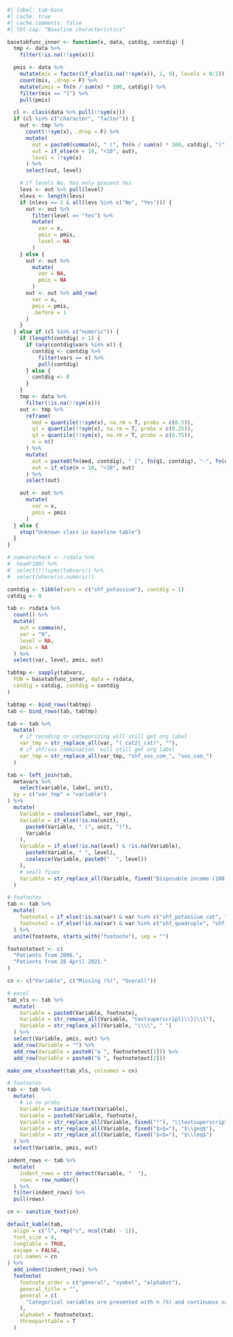 ```r
#| label: tab-base
#| cache: true
#| cache.comments: false
#| tbl-cap: "Baseline characteristics"

basetabfunc_inner <- function(x, data, catdig, contdig) {
  tmp <- data %>%
    filter(!is.na(!!sym(x)))

  pmis <- data %>%
    mutate(mis = factor(if_else(is.na(!!sym(x)), 1, 0), levels = 0:1)) %>%
    count(mis, .drop = F) %>%
    mutate(pmis = fn(n / sum(n) * 100, catdig)) %>%
    filter(mis == "1") %>%
    pull(pmis)

  cl <- class(data %>% pull(!!sym(x)))
  if (cl %in% c("character", "factor")) {
    out <- tmp %>%
      count(!!sym(x), .drop = F) %>%
      mutate(
        out = paste0(comma(n), " (", fn(n / sum(n) * 100, catdig), ")"),
        out = if_else(n < 10, "<10", out),
        level = !!sym(x)
      ) %>%
      select(out, level)

    # if levels No, Yes only present Yes
    levs <- out %>% pull(level)
    nlevs <- length(levs)
    if (nlevs == 2 & all(levs %in% c("No", "Yes"))) {
      out <- out %>%
        filter(level == "Yes") %>%
        mutate(
          var = x,
          pmis = pmis,
          level = NA
        )
    } else {
      out <- out %>%
        mutate(
          var = NA,
          pmis = NA
        )
      out <- out %>% add_row(
        var = x,
        pmis = pmis,
        .before = 1
      )
    }
  } else if (cl %in% c("numeric")) {
    if (length(contdig) > 1) {
      if (any(contdig$vars %in% x)) {
        contdig <- contdig %>%
          filter(vars == x) %>%
          pull(contdig)
      } else {
        contdig <- 0
      }
    }
    tmp <- data %>%
      filter(!is.na(!!sym(x)))
    out <- tmp %>%
      reframe(
        med = quantile(!!sym(x), na.rm = T, probs = c(0.5)),
        q1 = quantile(!!sym(x), na.rm = T, probs = c(0.25)),
        q3 = quantile(!!sym(x), na.rm = T, probs = c(0.75)),
        n = n()
      ) %>%
      mutate(
        out = paste0(fn(med, contdig), " [", fn(q1, contdig), "-", fn(q3, contdig), "]"),
        out = if_else(n < 10, "<10", out)
      ) %>%
      select(out)

    out <- out %>%
      mutate(
        var = x,
        pmis = pmis
      )
  } else {
    stop("Unknown class in baseline table")
  }
}

# numvarscheck <- rsdata %>%
#  head(100) %>%
#  select(!!!syms(tabvars)) %>%
#  select(where(is.numeric))

contdig <- tibble(vars = c("shf_potassium"), contdig = 1)
catdig <- 0

tab <- rsdata %>%
  count() %>%
  mutate(
    out = comma(n),
    var = "N",
    level = NA,
    pmis = NA
  ) %>%
  select(var, level, pmis, out)

tabtmp <- sapply(tabvars,
  FUN = basetabfunc_inner, data = rsdata,
  catdig = catdig, contdig = contdig
)

tabtmp <- bind_rows(tabtmp)
tab <- bind_rows(tab, tabtmp)

tab <- tab %>%
  mutate(
    # if recoding or categorizing will still get org label
    var_tmp = str_replace_all(var, "(_cat2|_cat)", ""),
    # if shf/sos combination  will still get org label
    var_tmp = str_replace_all(var_tmp, "shf_sos_com_", "sos_com_")
  )

tab <- left_join(tab,
  metavars %>%
    select(variable, label, unit),
  by = c("var_tmp" = "variable")
) %>%
  mutate(
    Variable = coalesce(label, var_tmp),
    Variable = if_else(!is.na(unit),
      paste0(Variable, " (", unit, ")"),
      Variable
    ),
    Variable = if_else(!is.na(level) & !is.na(Variable),
      paste0(Variable, " ", level),
      coalesce(Variable, paste0("  ", level))
    ),
    # small fixes
    Variable = str_replace_all(Variable, fixed("Disposable income (100 SEK)"), "Income")
  )

# footnotes
tab <- tab %>%
  mutate(
    footnote1 = if_else(!is.na(var) & var %in% c("shf_potassium_cat", "shf_potassium"), footnote_marker_alphabet(1, format = "latex"), ""),
    footnote2 = if_else(!is.na(var) & var %in% c("shf_quadruple", "shf_sglt2"), footnote_marker_alphabet(2, format = "latex"), "")
  ) %>%
  unite(footnote, starts_with("footnote"), sep = "")

footnotetext <- c(
  "Patients from 2006.",
  "Patients from 28 April 2021."
)

cn <- c("Variable", c("Missing (%)", "Overall"))

# excel
tab_xls <- tab %>%
  mutate(
    Variable = paste0(Variable, footnote),
    Variable = str_remove_all(Variable, "textsuperscript|\\}|\\{"),
    Variable = str_replace_all(Variable, "\\\\", " ")
  ) %>%
  select(Variable, pmis, out) %>%
  add_row(Variable = "") %>%
  add_row(Variable = paste0("a ", footnotetext[1])) %>%
  add_row(Variable = paste0("b ", footnotetext[2]))

make_one_xlsxsheet(tab_xls, colnames = cn)

# footnotes
tab <- tab %>%
  mutate(
    # so no probs
    Variable = sanitize_text(Variable),
    Variable = paste0(Variable, footnote),
    Variable = str_replace_all(Variable, fixed("²"), "\\textsuperscript{2}"),
    Variable = str_replace_all(Variable, fixed("$>$="), "$\\geq$"),
    Variable = str_replace_all(Variable, fixed("$<$="), "$\\leq$")
  ) %>%
  select(Variable, pmis, out)

indent_rows <- tab %>%
  mutate(
    indent_rows = str_detect(Variable, "  "),
    rows = row_number()
  ) %>%
  filter(indent_rows) %>%
  pull(rows)

cn <- sanitize_text(cn)

default_kable(tab,
  align = c("l", rep("c", ncol(tab) - 1)),
  font_size = 8,
  longtable = TRUE,
  escape = FALSE,
  col.names = cn
) %>%
  add_indent(indent_rows) %>%
  footnote(
    footnote_order = c("general", "symbol", "alphabet"),
    general_title = "",
    general = c(
      "Categorical variables are presented with n (%) and continuous variables with median [q1-q3]."
    ),
    alphabet = footnotetext,
    threeparttable = T
  )
```
